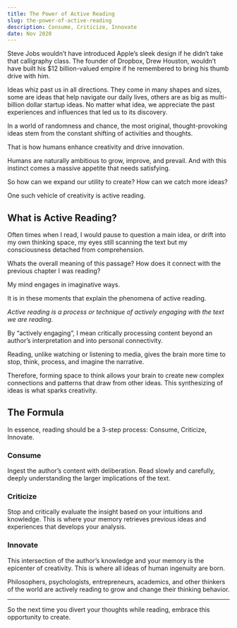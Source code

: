 ```yaml
---
title: The Power of Active Reading
slug: the-power-of-active-reading
description: Consume, Criticize, Innovate
date: Nov 2020
---
```


Steve Jobs wouldn’t have introduced Apple’s sleek design if he didn’t take that calligraphy class. The founder of Dropbox, Drew Houston, wouldn’t have built his $12 billion-valued empire if he remembered to bring his thumb drive with him.

Ideas whiz past us in all directions. They come in many shapes and sizes, some are ideas that help navigate our daily lives, others are as big as multi-billion dollar startup ideas. No matter what idea, we appreciate the past experiences and influences that led us to its discovery.

In a world of randomness and chance, the most original, thought-provoking ideas stem from the constant shifting of activities and thoughts.

That is how humans enhance creativity and drive innovation.

Humans are naturally ambitious to grow, improve, and prevail. And with this instinct comes a massive appetite that needs satisfying.

So how can we expand our utility to create? How can we catch more ideas?

One such vehicle of creativity is active reading.


## What is Active Reading?

Often times when I read, I would pause to question a main idea, or drift into my own thinking space, my eyes still scanning the text but my consciousness detached from comprehension.

Whats the overall meaning of this passage? How does it connect with the previous chapter I was reading?

My mind engages in imaginative ways.

It is in these moments that explain the phenomena of active reading.

*Active reading is a process or technique of actively engaging with the text we are reading.*

By “actively engaging”, I mean critically processing content beyond an author’s interpretation and into personal connectivity.

Reading, unlike watching or listening to media, gives the brain more time to stop, think, process, and imagine the narrative.

Therefore, forming space to think allows your brain to create new complex connections and patterns that draw from other ideas. This synthesizing of ideas is what sparks creativity.

## The Formula

In essence, reading should be a 3-step process: Consume, Criticize, Innovate.

### Consume

Ingest the author’s content with deliberation. Read slowly and carefully, deeply understanding the larger implications of the text.

### Criticize

Stop and critically evaluate the insight based on your intuitions and knowledge. This is where your memory retrieves previous ideas and experiences that develops your analysis.

### Innovate

This intersection of the author’s knowledge and your memory is the epicenter of creativity. This is where all ideas of human ingenuity are born.

Philosophers, psychologists, entrepreneurs, academics, and other thinkers of the world are actively reading to grow and change their thinking behavior.

***

So the next time you divert your thoughts while reading, embrace this opportunity to create.